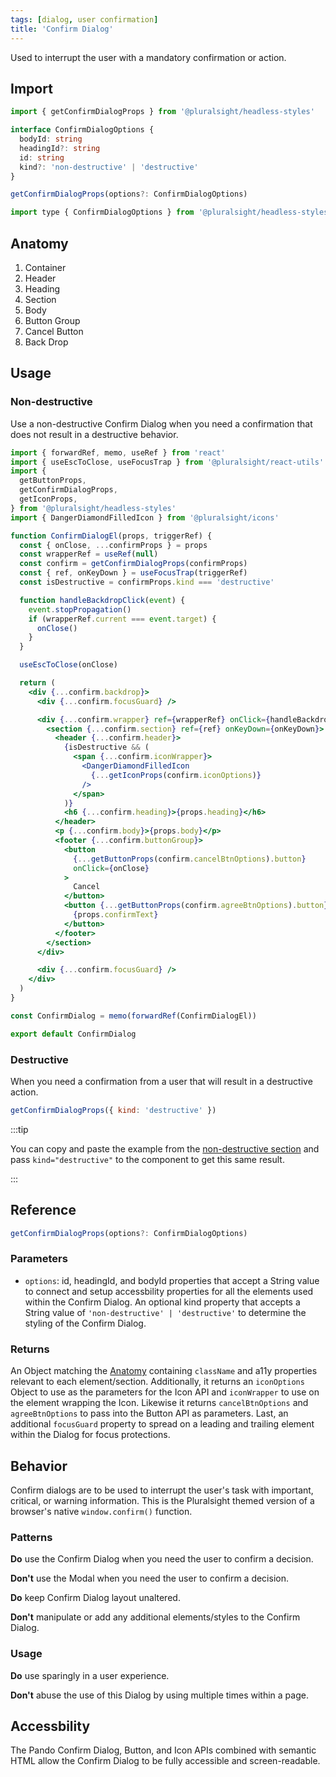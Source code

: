 ```yaml
---
tags: [dialog, user confirmation]
title: 'Confirm Dialog'
---
```



<p className="size-xxl">
  Used to interrupt the user with a mandatory confirmation or action.
</p>

<DocsLinkBar
  github="https://github.com/pluralsight/pando/tree/main/packages/headless-styles/src/components/ConfirmDialog"
  figma="https://www.figma.com/file/ZmH4XsZS5WnKeo28ylM5x1/Pando-UI-kit-(Web)?node-id=1214%3A50560&t=YLA3FBYLefNvfeuf-0"
/>

## Import

```javascript
import { getConfirmDialogProps } from '@pluralsight/headless-styles'
```

```typescript
interface ConfirmDialogOptions {
  bodyId: string
  headingId?: string
  id: string
  kind?: 'non-destructive' | 'destructive'
}

getConfirmDialogProps(options?: ConfirmDialogOptions)
```

```javascript
import type { ConfirmDialogOptions } from '@pluralsight/headless-styles/types'
```

## Anatomy

1. Container
2. Header
3. Heading
4. Section
5. Body
6. Button Group
7. Cancel Button
8. Back Drop

## Usage

### Non-destructive

Use a non-destructive Confirm Dialog when you need a confirmation that does not result in a destructive behavior.

<BasicConfirmDialog />

```jsx showLineNumbers title="Confirm Dialog Component."
import { forwardRef, memo, useRef } from 'react'
import { useEscToClose, useFocusTrap } from '@pluralsight/react-utils'
import {
  getButtonProps,
  getConfirmDialogProps,
  getIconProps,
} from '@pluralsight/headless-styles'
import { DangerDiamondFilledIcon } from '@pluralsight/icons'

function ConfirmDialogEl(props, triggerRef) {
  const { onClose, ...confirmProps } = props
  const wrapperRef = useRef(null)
  const confirm = getConfirmDialogProps(confirmProps)
  const { ref, onKeyDown } = useFocusTrap(triggerRef)
  const isDestructive = confirmProps.kind === 'destructive'

  function handleBackdropClick(event) {
    event.stopPropagation()
    if (wrapperRef.current === event.target) {
      onClose()
    }
  }

  useEscToClose(onClose)

  return (
    <div {...confirm.backdrop}>
      <div {...confirm.focusGuard} />

      <div {...confirm.wrapper} ref={wrapperRef} onClick={handleBackdropClick}>
        <section {...confirm.section} ref={ref} onKeyDown={onKeyDown}>
          <header {...confirm.header}>
            {isDestructive && (
              <span {...confirm.iconWrapper}>
                <DangerDiamondFilledIcon
                  {...getIconProps(confirm.iconOptions)}
                />
              </span>
            )}
            <h6 {...confirm.heading}>{props.heading}</h6>
          </header>
          <p {...confirm.body}>{props.body}</p>
          <footer {...confirm.buttonGroup}>
            <button
              {...getButtonProps(confirm.cancelBtnOptions).button}
              onClick={onClose}
            >
              Cancel
            </button>
            <button {...getButtonProps(confirm.agreeBtnOptions).button}>
              {props.confirmText}
            </button>
          </footer>
        </section>
      </div>

      <div {...confirm.focusGuard} />
    </div>
  )
}

const ConfirmDialog = memo(forwardRef(ConfirmDialogEl))

export default ConfirmDialog
```

### Destructive

When you need a confirmation from a user that will result in a destructive action.

<DestructiveConfirmDialog />

```jsx
getConfirmDialogProps({ kind: 'destructive' })
```

:::tip

You can copy and paste the example from the [non-destructive section](#non-destructive) and pass `kind="destructive"` to the component to get this same result.

:::

## Reference

```typescript
getConfirmDialogProps(options?: ConfirmDialogOptions)
```

### Parameters

- `options`: id, headingId, and bodyId properties that accept a String value to connect and setup accessbility properties for all the elements used within the Confirm Dialog. An optional kind property that accepts a String value of `'non-destructive' | 'destructive'` to determine the styling of the Confirm Dialog.

### Returns

An Object matching the [Anatomy](#anatomy) containing `className` and a11y properties relevant to each element/section. Additionally, it returns an `iconOptions` Object to use as the parameters for the Icon API and `iconWrapper` to use on the element wrapping the Icon. Likewise it returns `cancelBtnOptions` and `agreeBtnOptions` to pass into the Button API as parameters. Last, an additional `focusGuard` property to spread on a leading and trailing element within the Dialog for focus protections.

## Behavior

Confirm dialogs are to be used to interrupt the user's task with important, critical, or warning information. This is the Pluralsight themed version of a browser's native `window.confirm()` function.

### Patterns

**Do** use the Confirm Dialog when you need the user to confirm a decision.

**Don't** use the Modal when you need the user to confirm a decision.

**Do** keep Confirm Dialog layout unaltered.

**Don't** manipulate or add any additional elements/styles to the Confirm Dialog.

### Usage

**Do** use sparingly in a user experience.

**Don't** abuse the use of this Dialog by using multiple times within a page.

## Accessbility

The Pando Confirm Dialog, Button, and Icon APIs combined with semantic HTML allow the Confirm Dialog to be fully accessible and screen-readable.
